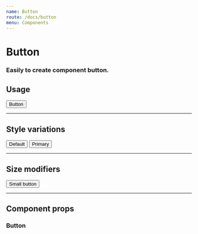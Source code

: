 ```yaml
---
name: Button
route: /docs/button
menu: Components
---
```



# Button
### Easily to create component button.

## Usage
<Playground>
  <Button primary>Button</Button>
</Playground>

---

## Style variations

<Playground>
  <Button>Default</Button>
  <Button primary>Primary</Button>
</Playground>

---

## Size modifiers

<Playground>
  <Button small>Small button</Button>
</Playground>

---

## Component props
### Button
<PropsTable of={Button} />
